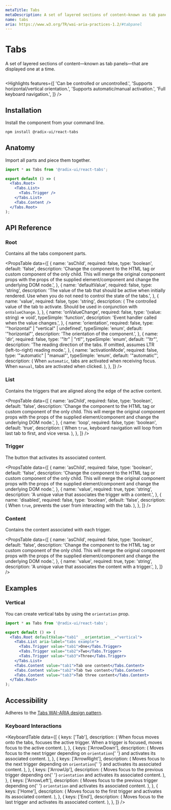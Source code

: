 ```yaml
---
metaTitle: Tabs
metaDescription: A set of layered sections of content—known as tab panels—that are displayed one at a time.
name: tabs
aria: https://www.w3.org/TR/wai-aria-practices-1.2/#tabpanel
---
```


# Tabs

<Description>
  A set of layered sections of content—known as tab panels—that are displayed
  one at a time.
</Description>

<HeroContainer>
  <TabsDemo />
</HeroContainer>

```jsx hero template=Tabs

```

<Highlights
  features={[
    'Can be controlled or uncontrolled.',
    'Supports horizontal/vertical orientation.',
    'Supports automatic/manual activation.',
    'Full keyboard navigation.',
  ]}
/>

## Installation

Install the component from your command line.

```bash
npm install @radix-ui/react-tabs
```

## Anatomy

Import all parts and piece them together.

```jsx
import * as Tabs from '@radix-ui/react-tabs';

export default () => (
  <Tabs.Root>
    <Tabs.List>
      <Tabs.Trigger />
    </Tabs.List>
    <Tabs.Content />
  </Tabs.Root>
);
```

## API Reference

### Root

Contains all the tabs component parts.

<PropsTable
  data={[
    {
      name: 'asChild',
      required: false,
      type: 'boolean',
      default: 'false',
      description:
        'Change the component to the HTML tag or custom component of the only child. This will merge the original component props with the props of the supplied element/component and change the underlying DOM node.',
    },
    {
      name: 'defaultValue',
      required: false,
      type: 'string',
      description:
        'The value of the tab that should be active when initially rendered. Use when you do not need to control the state of the tabs.',
    },
    {
      name: 'value',
      required: false,
      type: 'string',
      description: (
        <span>
          The controlled value of the tab to activate. Should be used in
          conjunction with <Code>onValueChange</Code>.
        </span>
      ),
    },
    {
      name: 'onValueChange',
      required: false,
      type: '(value: string) => void',
      typeSimple: 'function',
      description: 'Event handler called when the value changes.',
    },
    {
      name: 'orientation',
      required: false,
      type: '"horizontal" | "vertical" | undefined',
      typeSimple: 'enum',
      default: '"horizontal"',
      description: 'The orientation of the component.',
    },
    {
      name: 'dir',
      required: false,
      type: '"ltr" | "rtl"',
      typeSimple: 'enum',
      default: '"ltr"',
      description:
        'The reading direction of the tabs. If omitted, assumes LTR (left-to-right) reading mode.',
    },
    {
      name: 'activationMode',
      required: false,
      type: '"automatic" | "manual"',
      typeSimple: 'enum',
      default: '"automatic"',
      description: (
        <span>
          When <Code>automatic</Code>, tabs are activated when receiving focus.
          When <Code>manual</Code>, tabs are activated when clicked.
        </span>
      ),
    },
  ]}
/>

### List

Contains the triggers that are aligned along the edge of the active content.

<PropsTable
  data={[
    {
      name: 'asChild',
      required: false,
      type: 'boolean',
      default: 'false',
      description:
        'Change the component to the HTML tag or custom component of the only child. This will merge the original component props with the props of the supplied element/component and change the underlying DOM node.',
    },
    {
      name: 'loop',
      required: false,
      type: 'boolean',
      default: 'true',
      description: (
        <span>
          When <Code>true</Code>, keyboard navigation will loop from last tab to
          first, and vice versa.
        </span>
      ),
    },
  ]}
/>

### Trigger

The button that activates its associated content.

<PropsTable
  data={[
    {
      name: 'asChild',
      required: false,
      type: 'boolean',
      default: 'false',
      description:
        'Change the component to the HTML tag or custom component of the only child. This will merge the original component props with the props of the supplied element/component and change the underlying DOM node.',
    },
    {
      name: 'value',
      required: true,
      type: 'string',
      description: 'A unique value that associates the trigger with a content.',
    },
    {
      name: 'disabled',
      required: false,
      type: 'boolean',
      default: 'false',
      description: (
        <span>
          When <Code>true</Code>, prevents the user from interacting with the
          tab.
        </span>
      ),
    },
  ]}
/>

### Content

Contains the content associated with each trigger.

<PropsTable
  data={[
    {
      name: 'asChild',
      required: false,
      type: 'boolean',
      default: 'false',
      description:
        'Change the component to the HTML tag or custom component of the only child. This will merge the original component props with the props of the supplied element/component and change the underlying DOM node.',
    },
    {
      name: 'value',
      required: true,
      type: 'string',
      description: 'A unique value that associates the content with a trigger.',
    },
  ]}
/>

## Examples

### Vertical

You can create vertical tabs by using the `orientation` prop.

```jsx line=4
import * as Tabs from '@radix-ui/react-tabs';

export default () => (
  <Tabs.Root defaultValue="tab1" __orientation__="vertical">
    <Tabs.List aria-label="tabs example">
      <Tabs.Trigger value="tab1">One</Tabs.Trigger>
      <Tabs.Trigger value="tab2">Two</Tabs.Trigger>
      <Tabs.Trigger value="tab3">Three</Tabs.Trigger>
    </Tabs.List>
    <Tabs.Content value="tab1">Tab one content</Tabs.Content>
    <Tabs.Content value="tab2">Tab two content</Tabs.Content>
    <Tabs.Content value="tab3">Tab three content</Tabs.Content>
  </Tabs.Root>
);
```

## Accessibility

Adheres to the [Tabs WAI-ARIA design pattern](https://www.w3.org/TR/wai-aria-practices-1.2/#tabpanel).

### Keyboard Interactions

<KeyboardTable
  data={[
    {
      keys: ['Tab'],
      description: (
        <span>
          When focus moves onto the tabs, focuses the active trigger. When a
          trigger is focused, moves focus to the active content.
        </span>
      ),
    },
    {
      keys: ['ArrowDown'],
      description: (
        <span>
          Moves focus to the next trigger depending on <Code>orientation</Code>{' '}
          and activates its associated content.
        </span>
      ),
    },
    {
      keys: ['ArrowRight'],
      description: (
        <span>
          Moves focus to the next trigger depending on <Code>orientation</Code>{' '}
          and activates its associated content.
        </span>
      ),
    },
    {
      keys: ['ArrowUp'],
      description: (
        <span>
          Moves focus to the previous trigger depending on{' '}
          <Code>orientation</Code> and activates its associated content.
        </span>
      ),
    },
    {
      keys: ['ArrowLeft'],
      description: (
        <span>
          Moves focus to the previous trigger depending on{' '}
          <Code>orientation</Code> and activates its associated content.
        </span>
      ),
    },
    {
      keys: ['Home'],
      description: (
        <span>
          Moves focus to the first trigger and activates its associated content.
        </span>
      ),
    },
    {
      keys: ['End'],
      description: (
        <span>
          Moves focus to the last trigger and activates its associated content.
        </span>
      ),
    },
  ]}
/>
